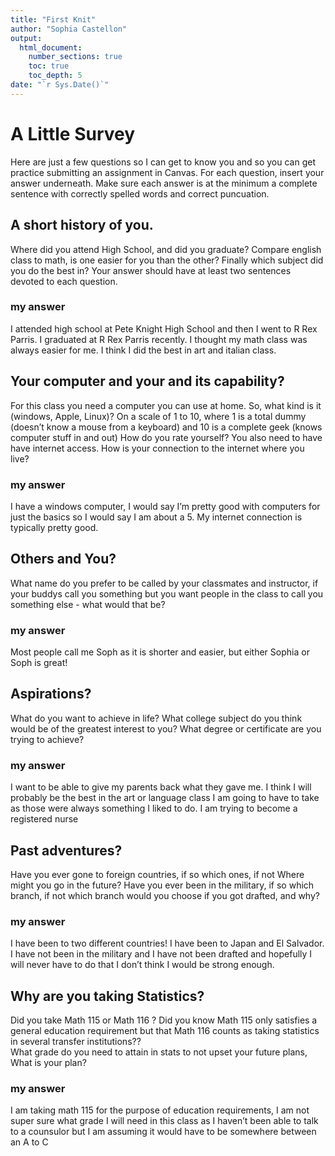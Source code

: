 ```yaml
---
title: "First Knit"
author: "Sophia Castellon"
output: 
  html_document:
    number_sections: true
    toc: true
    toc_depth: 5
date: "`r Sys.Date()`"   
---
```


# A Little Survey

Here are just a few questions so I can get to know you and so you can get practice submitting an assignment in Canvas.  For each question, insert your answer underneath. Make sure each answer is at the minimum a complete sentence with correctly spelled words and correct puncuation. 

## A short history of you.  
Where did you attend High School, and did you graduate? Compare english class to math, is one easier for you than the other? Finally which subject did you do the best in? Your answer should have at least two sentences devoted to each question.  
  
### my answer     
 
 I attended high school at Pete Knight High School and then I went to R Rex Parris. I graduated at R Rex Parris recently. I thought my math class was always easier for me. I think I did the best in art and italian class.  

     


## Your computer and your and its capability?  
 For this class  you need a computer you can use at home.  So, what kind is it (windows, Apple, Linux)?  On a scale of 1 to 10, where 1 is a total dummy (doesn't know a mouse from a keyboard) and 10 is a complete geek (knows computer stuff in and out) How do you rate yourself?  You also need to have have internet access. How is your connection to the internet where you live?

### my answer   
 
 I have a windows computer, I would say I'm pretty good with computers for just the basics so I would say I am about a 5. My internet connection is typically pretty good.  
   

## Others and You?   
What name do you prefer to be called by your classmates and instructor, if your buddys call you something but you want people in the class to call you something else - what would that be? 

### my answer     

 Most people call me Soph as it is shorter and easier, but either Sophia or Soph is great! 
   
 




## Aspirations?   
What do you want to achieve in life?  What college subject do you think would be of the greatest interest to you? What degree or certificate are you trying to achieve?

### my answer     
 
  I want to be able to give my parents back what they gave me. I think I will probably be the best in the art or language class I am going to have to take as those were always something I liked to do. I am trying to become a registered nurse 
   
 




## Past adventures?  
Have you ever gone to foreign countries, if so which ones, if not Where might you go in the future?  Have you ever been in the military, if so which branch, if not which branch would you choose if you got drafted, and why?

### my answer     

 I have been to two different countries! I have been to Japan and El Salvador. I have not been in the military and I have not been drafted and hopefully I will never have to do that I don't think I would be strong enough.  
   
  




## Why are you taking Statistics?  
Did you take Math 115 or Math 116 ?  Did you know Math 115 only satisfies a general education requirement but that Math 116 counts as taking statistics in several transfer institutions??  
What grade do you need to attain in stats to not upset your future plans, What is your plan?  
 

### my answer     
 
 I am taking math 115 for the purpose of education requirements, I am not super sure what grade I will need in this class as I haven't been able to talk to a counsulor but I am assuming it would have to be somewhere between an A to C  
   
 






  




